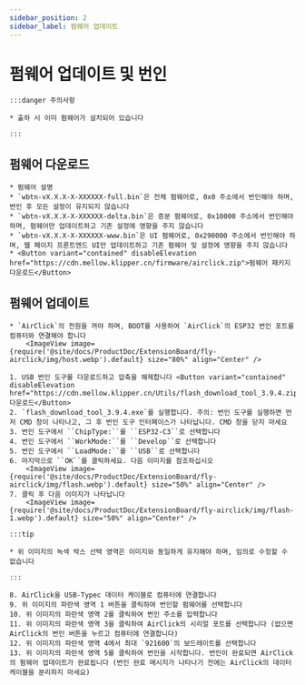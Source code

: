 ```yaml
---
sidebar_position: 2
sidebar_label: 펌웨어 업데이트
---
```






# 펌웨어 업데이트 및 번인

    :::danger 주의사항

    * 출하 시 이미 펌웨어가 설치되어 있습니다

    :::

## 펌웨어 다운로드

    * 펌웨어 설명
    * `wbtn-vX.X.X-X-XXXXXX-full.bin`은 전체 펌웨어로, 0x0 주소에서 번인해야 하며, 번인 후 모든 설정이 유지되지 않습니다
    * `wbtn-vX.X.X-X-XXXXXX-delta.bin`은 증분 펌웨어로, 0x10000 주소에서 번인해야 하며, 펌웨어만 업데이트하고 기존 설정에 영향을 주지 않습니다
    * `wbtn-vX.X.X-X-XXXXXX-www.bin`은 UI 펌웨어로, 0x290000 주소에서 번인해야 하며, 웹 페이지 프론트엔드 UI만 업데이트하고 기존 펌웨어 및 설정에 영향을 주지 않습니다
    * <Button variant="contained" disableElevation href="https://cdn.mellow.klipper.cn/firmware/airclick.zip">펌웨어 패키지 다운로드</Button>

## 펌웨어 업데이트
    * `AirClick`의 전원을 꺼야 하며, BOOT를 사용하여 `AirClick`의 ESP32 번인 포트를 컴퓨터와 연결해야 합니다
        <ImageView image={require('@site/docs/ProductDoc/ExtensionBoard/fly-airclick/img/host.webp').default} size="80%" align="Center" />

    1. USB 번인 도구를 다운로드하고 압축을 해제합니다 <Button variant="contained" disableElevation href="https://cdn.mellow.klipper.cn/Utils/flash_download_tool_3.9.4.zip">다운로드</Button>
    2. `flash_download_tool_3.9.4.exe`를 실행합니다. 주의: 번인 도구를 실행하면 먼저 CMD 창이 나타나고, 그 후 번인 도구 인터페이스가 나타납니다. CMD 창을 닫지 마세요
    3. 번인 도구에서 ``ChipType:``를 ``ESP32-C3``로 선택합니다
    4. 번인 도구에서 ``WorkMode:``를 ``Develop``로 선택합니다
    5. 번인 도구에서 ``LoadMode:``를 ``USB``로 선택합니다
    6. 마지막으로 ``OK``를 클릭하세요. 다음 이미지를 참조하십시오
        <ImageView image={require('@site/docs/ProductDoc/ExtensionBoard/fly-airclick/img/flash.webp').default} size="50%" align="Center" />
    7. 클릭 후 다음 이미지가 나타납니다
        <ImageView image={require('@site/docs/ProductDoc/ExtensionBoard/fly-airclick/img/flash-1.webp').default} size="50%" align="Center" />

    :::tip

    * 위 이미지의 녹색 박스 선택 영역은 이미지와 동일하게 유지해야 하며, 임의로 수정할 수 없습니다

    :::

    8. AirClick을 USB-Typec 데이터 케이블로 컴퓨터에 연결합니다
    9. 위 이미지의 파란색 영역 1 버튼을 클릭하여 번인할 펌웨어를 선택합니다
    10. 위 이미지의 파란색 영역 2를 클릭하여 번인 주소를 입력합니다
    11. 위 이미지의 파란색 영역 3을 클릭하여 AirClick의 시리얼 포트를 선택합니다 (없으면 AirClick의 번인 버튼을 누르고 컴퓨터에 연결합니다)
    12. 위 이미지의 파란색 영역 4에서 최대 `921600`의 보드레이트를 선택합니다
    13. 위 이미지의 파란색 영역 5를 클릭하여 번인을 시작합니다. 번인이 완료되면 AirClick의 펌웨어 업데이트가 완료됩니다 (번인 완료 메시지가 나타나기 전에는 AirClick의 데이터 케이블을 분리하지 마세요)